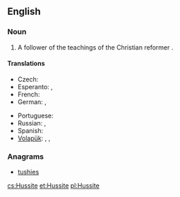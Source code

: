 ==English==
{{wikipedia}}
===Noun===
{{en-noun}}

# A follower of the teachings of the Christian reformer {{w|Jan Hus}}.

====Translations====
{{trans-top|follower}}
* Czech: {{t-|cs|husita|m}}
* Esperanto: {{t|eo|husano}}, {{t|eo|husanino}}
* French: {{t|fr|hussite|m|f}}
* German: {{t|de|Hussit|m}}, {{t|de|Hussitin|f}}
{{trans-mid}}
* Portuguese: {{t|pt|hussita|m|f}}
* Russian: {{t|ru|гусит|m|sc=Cyrl|tr=gusít|alt=гуси́т}}, {{t|ru|гуситка|f|sc=Cyrl|tr=gusítka|alt=гуси́тка}}
* Spanish: {{t|es|husita|m|f}}
* [[Volapük]]: {{qualifier|♂♀}} {{t|vo|husitan}}, {{qualifier|♂}} {{t|vo|hihusitan}}, {{qualifier|♀}} {{t|vo|jihusitan}}
{{trans-bottom}}

===Anagrams===
* [[tushies#English|tushies]]

[[cs:Hussite]]
[[et:Hussite]]
[[pl:Hussite]]